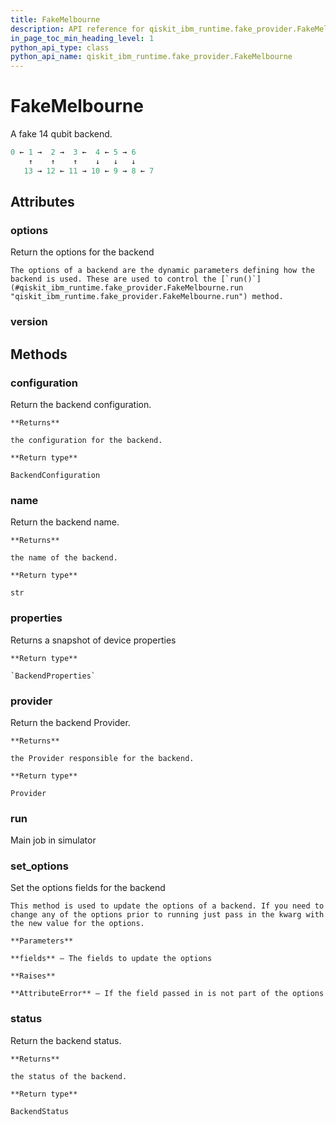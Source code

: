 ```yaml
---
title: FakeMelbourne
description: API reference for qiskit_ibm_runtime.fake_provider.FakeMelbourne
in_page_toc_min_heading_level: 1
python_api_type: class
python_api_name: qiskit_ibm_runtime.fake_provider.FakeMelbourne
---
```


# FakeMelbourne

<Class id="qiskit_ibm_runtime.fake_provider.FakeMelbourne" isDedicatedPage={true} github="https://github.com/Qiskit/qiskit-ibm-runtime/tree/stable/0.21/qiskit_ibm_runtime/fake_provider/backends/melbourne/fake_melbourne.py#L38-L95" signature="FakeMelbourne">
  A fake 14 qubit backend.

  ```python
  0 ← 1 →  2 →  3 ←  4 ← 5 → 6
      ↑    ↑    ↑    ↓   ↓   ↓
     13 → 12 ← 11 → 10 ← 9 → 8 ← 7
  ```

  ## Attributes

  ### options

  <Attribute id="qiskit_ibm_runtime.fake_provider.FakeMelbourne.options" name="options">
    Return the options for the backend

    The options of a backend are the dynamic parameters defining how the backend is used. These are used to control the [`run()`](#qiskit_ibm_runtime.fake_provider.FakeMelbourne.run "qiskit_ibm_runtime.fake_provider.FakeMelbourne.run") method.
  </Attribute>

  ### version

  <Attribute id="qiskit_ibm_runtime.fake_provider.FakeMelbourne.version" name="version" attributeValue="= 1" />

  ## Methods

  ### configuration

  <Function id="qiskit_ibm_runtime.fake_provider.FakeMelbourne.configuration" name="configuration" signature="configuration()">
    Return the backend configuration.

    **Returns**

    the configuration for the backend.

    **Return type**

    BackendConfiguration
  </Function>

  ### name

  <Function id="qiskit_ibm_runtime.fake_provider.FakeMelbourne.name" name="name" signature="name()">
    Return the backend name.

    **Returns**

    the name of the backend.

    **Return type**

    str
  </Function>

  ### properties

  <Function id="qiskit_ibm_runtime.fake_provider.FakeMelbourne.properties" name="properties" github="https://github.com/Qiskit/qiskit-ibm-runtime/tree/stable/0.21/qiskit_ibm_runtime/fake_provider/backends/melbourne/fake_melbourne.py#L89-L95" signature="properties()">
    Returns a snapshot of device properties

    **Return type**

    `BackendProperties`
  </Function>

  ### provider

  <Function id="qiskit_ibm_runtime.fake_provider.FakeMelbourne.provider" name="provider" signature="provider()">
    Return the backend Provider.

    **Returns**

    the Provider responsible for the backend.

    **Return type**

    Provider
  </Function>

  ### run

  <Function id="qiskit_ibm_runtime.fake_provider.FakeMelbourne.run" name="run" signature="run(run_input, **kwargs)">
    Main job in simulator
  </Function>

  ### set\_options

  <Function id="qiskit_ibm_runtime.fake_provider.FakeMelbourne.set_options" name="set_options" signature="set_options(**fields)">
    Set the options fields for the backend

    This method is used to update the options of a backend. If you need to change any of the options prior to running just pass in the kwarg with the new value for the options.

    **Parameters**

    **fields** – The fields to update the options

    **Raises**

    **AttributeError** – If the field passed in is not part of the options
  </Function>

  ### status

  <Function id="qiskit_ibm_runtime.fake_provider.FakeMelbourne.status" name="status" signature="status()">
    Return the backend status.

    **Returns**

    the status of the backend.

    **Return type**

    BackendStatus
  </Function>
</Class>

